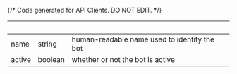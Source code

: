 {/* Code generated for API Clients. DO NOT EDIT. */}

| &nbsp; | &nbsp;  | &nbsp;                                       |
| ------ | ------- | -------------------------------------------- |
| name   | string  | human-readable name used to identify the bot |
| active | boolean | whether or not the bot is active             |
